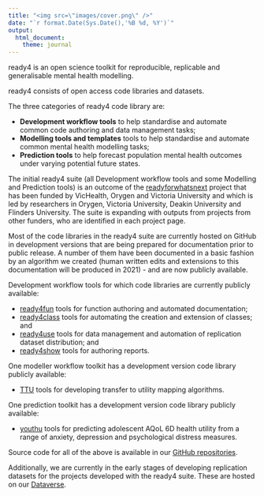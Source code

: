 ```yaml
---
title: "<img src=\"images/cover.png\" />"
date: "`r format.Date(Sys.Date(),'%B %d, %Y')`"
output: 
  html_document:
    theme: journal
---
```


ready4 is an open science toolkit for reproducible, replicable and generalisable mental health modelling.

ready4 consists of open access code libraries and datasets.

The three categories of ready4 code library are:

 - **Development workflow tools** to help standardise and automate common code authoring and data management tasks;
 - **Modelling tools and templates** tools to help standardise and automate common mental health modelling tasks;
 - **Prediction tools** to help forecast population mental health outcomes under varying potential future states.

The initial ready4 suite (all Development workflow tools and some Modelling and Prediction tools) is an outcome of the [readyforwhatsnext](https://readyforwhatsnext.github.io/readyforwhatsnext/index.html) project that has been funded by VicHealth, Orygen and Victoria University and which is led by researchers in Orygen, Victoria University, Deakin University and Flinders University. The suite is expanding with outputs from projects from other funders, who are identified in each project page.

Most of the code libraries in the ready4 suite are currently hosted on GitHub in development versions that are being prepared for documentation prior to public release. A number of them have been documented in a basic fashion by an algorithm we created (human written edits and extensions to this documentation will be produced in 2021) - and are now publicly available.

Development workflow tools for which code libraries are currently publicly available:

 - [ready4fun](https://ready4-dev.github.io/ready4fun/index.html) tools for function authoring and automated documentation;
 - [ready4class](https://ready4-dev.github.io/ready4class/index.html) tools for automating the creation and extension of classes; and
 - [ready4use](https://ready4-dev.github.io/ready4use/) tools for data management and automation of replication dataset distribution; and
 - [ready4show](https://ready4-dev.github.io/ready4show/) tools for authoring reports. 
 
One modeller workflow toolkit has a development version code library publicly available:

 - [TTU](https://ready4-dev.github.io/TTU/index.html) tools for developing transfer to utility mapping algorithms.
 
One prediction toolkit has a development version code library publicly available:

 - [youthu](https://ready4-dev.github.io/youthu/index.html) tools for predicting adolescent AQoL 6D health utility from a range of anxiety, depression and psychological distress measures.

Source code for all of the above is available in our [GitHub repositories](https://github.com/ready4-dev).

Additionally, we are currently in the early stages of developing replication datasets for the projects developed with the ready4 suite. These are hosted on our [Dataverse](https://dataverse.harvard.edu/dataverse/ready4).
